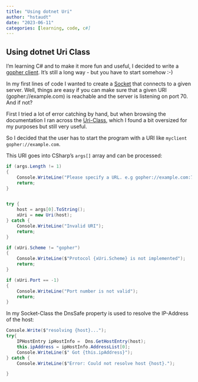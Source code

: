 ```yaml
---
title: "Using dotnet Uri"
author: "hstaudt"
date: "2023-06-11"
categories: [learning, code, c#]
---
```


## Using dotnet Uri Class

I'm learning C# and to make it more fun and useful, I decided to write a [gopher client](https://en.wikipedia.org/wiki/Gopher_(protocol)). It's still a long way - but you have to start somehow :-)

In my first lines of code I wanted to create a [Socket](https://learn.microsoft.com/en-us/dotnet/api/system.net.sockets.socket?view=net-7.0) that connects to a given server. Well, things are easy if you can make sure that a given URI (gopher://example.com) is reachable and the server is listening on port 70. And if not?

First I tried a lot of error catching by hand, but when browsing the documentation I ran across the [Uri-Class](https://learn.microsoft.com/en-us/dotnet/api/system.uri?view=net-7.0), which I found a bit oversized for my purposes but still very useful.


So I decided that the user has to start the program with a URI like `myclient gopher://example.com`.

This URI goes into CSharp's `args[]` array and can be processed:

```cs
if (args.Length != 1)
{
    Console.WriteLine("Please specify a URL. e.g gopher://example.com:70. The port-number is optional.");
    return;
}


try {
    host = args[0].ToString();
    xUri = new Uri(host);
} catch {
    Console.WriteLine("Invalid URI");
    return;
}

if (xUri.Scheme != "gopher")
{
    Console.WriteLine($"Protocol {xUri.Scheme} is not implemented");
    return;
}

if (xUri.Port == -1)
{
    Console.WriteLine("Port number is not valid");
    return;
}
```

In my Socket-Class the DnsSafe property is used to resolve the IP-Address of the host:

```cs
Console.Write($"resolving {host}...");
try{
    IPHostEntry ipHostInfo =  Dns.GetHostEntry(host);
    this.ipAddress = ipHostInfo.AddressList[0];
    Console.WriteLine($" Got {this.ipAddress}");
} catch {
    Console.WriteLine($"Error: Could not resolve host {host}.");

}
```



